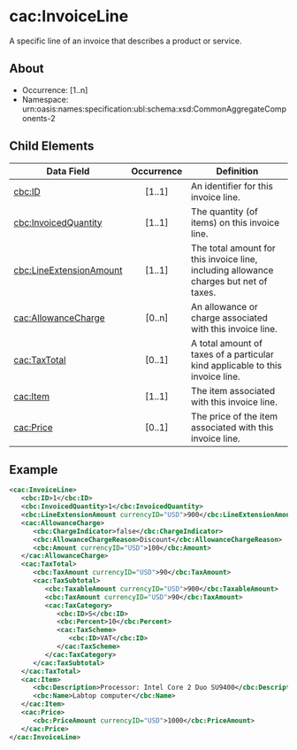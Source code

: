 # cac:InvoiceLine
A specific line of an invoice that describes a product or service.

## About
* Occurrence: [1..n]
* Namespace: urn:oasis:names:specification:ubl:schema:xsd:CommonAggregateComponents-2

## Child Elements

| Data Field                                      | Occurrence | Definition |
|-------------------------------------------------|:----------:|------------|
| [cbc:ID](./invoice-line/id.mdx)                              |   [1..1]   | An identifier for this invoice line. |
| [cbc:InvoicedQuantity](./invoice-line/invoiced-quantity.mdx)  |   [1..1]   | The quantity (of items) on this invoice line. |
| [cbc:LineExtensionAmount](./invoice-line/line-extension-amount.mdx) | [1..1] | The total amount for this invoice line, including allowance charges but net of taxes. |
| [cac:AllowanceCharge](./invoice-line/allowance-charge.mdx)    |   [0..n]   | An allowance or charge associated with this invoice line. |
| [cac:TaxTotal](./invoice-line/tax-total.mdx)                  |   [0..1]   | A total amount of taxes of a particular kind applicable to this invoice line. |
| [cac:Item](./invoice-line/item.mdx)                          |   [1..1]   | The item associated with this invoice line. |
| [cac:Price](./invoice-line/price.mdx)                        |   [0..1]   | The price of the item associated with this invoice line. |

## Example
```xml
<cac:InvoiceLine>
   <cbc:ID>1</cbc:ID>
   <cbc:InvoicedQuantity>1</cbc:InvoicedQuantity>
   <cbc:LineExtensionAmount currencyID="USD">900</cbc:LineExtensionAmount>
   <cac:AllowanceCharge>
      <cbc:ChargeIndicator>false</cbc:ChargeIndicator>
      <cbc:AllowanceChargeReason>Discount</cbc:AllowanceChargeReason>
      <cbc:Amount currencyID="USD">100</cbc:Amount>
   </cac:AllowanceCharge>
   <cac:TaxTotal>
      <cbc:TaxAmount currencyID="USD">90</cbc:TaxAmount>
      <cac:TaxSubtotal>
         <cbc:TaxableAmount currencyID="USD">900</cbc:TaxableAmount>
         <cbc:TaxAmount currencyID="USD">90</cbc:TaxAmount>
         <cac:TaxCategory>
            <cbc:ID>S</cbc:ID>
            <cbc:Percent>10</cbc:Percent>
            <cac:TaxScheme>
               <cbc:ID>VAT</cbc:ID> 
            </cac:TaxScheme>
         </cac:TaxCategory>
      </cac:TaxSubtotal>
   </cac:TaxTotal>
   <cac:Item>
      <cbc:Description>Processor: Intel Core 2 Duo SU9400</cbc:Description>
      <cbc:Name>Labtop computer</cbc:Name>
   </cac:Item>
   <cac:Price>
      <cbc:PriceAmount currencyID="USD">1000</cbc:PriceAmount>
   </cac:Price>
</cac:InvoiceLine>
```